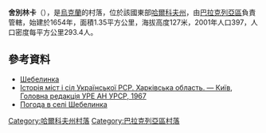 {{coord|49|27|18|N|36|31|5|E|scale:100000_region:UA|display=title}}

'''舍別林卡'''（{{lang-uk|Шебелинка}}），是[[烏克蘭|烏克蘭]]的村落，位於該國東部[[哈爾科夫州|哈爾科夫州]]，由[[巴拉克列亞區|巴拉克列亞區]]負責管轄，始建於1654年，面積1.35平方公里，海拔高度127米，2001年人口397，人口密度每平方公里293.4人。

==參考資料==
* [http://w1.c1.rada.gov.ua/pls/z7502/A005?rdat1=19.09.2011&rf7571=32152 Шебелинка]{{dead link|date=2018年4月 |bot=InternetArchiveBot |fix-attempted=yes }}
* [http://www.igsu.org.ua/Harkovskja.obl/Balaklejskij.rajon/SZebelinka.html Історія міст і сіл Української РСР. Харківська область. — Київ, Головна редакція УРЕ АН УРСР, 1967]{{dead link|date=2018年4月 |bot=InternetArchiveBot |fix-attempted=yes }}
* [http://weather.in.ua/ua/har'kovskaja/28719 Погода в селі Шебелинка] {{Wayback|url=http://weather.in.ua/ua/har%27kovskaja/28719 |date=20160323035257 }}

{{DEFAULTSORT:Шебелинка}}
[[Category:哈爾科夫州村落|Category:哈爾科夫州村落]]
[[Category:巴拉克列亞區村落|Category:巴拉克列亞區村落]]


{{Kharkiv-geo-stub}}